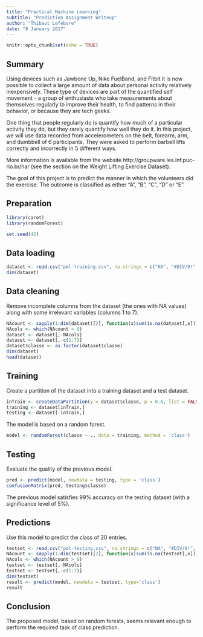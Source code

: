```yaml
---
title: "Practical Machine Learning"
subtitle: "Prediction Assignment Writeup"
author: "Thibaut Lefebvre"
date: "8 January 2017"
---
```


```r
knitr::opts_chunk$set(echo = TRUE)
```

## Summary

Using devices such as Jawbone Up, Nike FuelBand, and Fitbit it is now possible to collect a large amount of data about personal activity relatively inexpensively. These type of devices are part of the quantified self movement - a group of enthusiasts who take measurements about themselves regularly to improve their health, to find patterns in their behavior, or because they are tech geeks.

One thing that people regularly do is quantify how much of a particular activity they do, but they rarely quantify how well they do it. In this project, we will use data recorded from accelerometers on the belt, forearm, arm, and dumbbell of 6 participants. They were asked to perform barbell lifts correctly and incorrectly in 5 different ways.

More information is available from the website http://groupware.les.inf.puc-rio.br/har (see the section on the Weight Lifting Exercise Dataset).

The goal of this project is to predict the manner in which the volunteers did the exercise. The outcome is classified as either "A", "B", "C", "D" or "E”.

## Preparation

```r
library(caret)
library(randomForest)
```

```r
set.seed(42)
```

## Data loading

```r
dataset <- read.csv("pml-training.csv", na.strings = c("NA", "#DIV/0!", ""))
dim(dataset)
```

## Data cleaning

Remove incomplete columns from the dataset (the ones with NA values) along with some irrelevant variables (columns 1 to 7).

```r
NAcount <- sapply(1:dim(dataset)[2], function(x)sum(is.na(dataset[,x])))
NAcols <- which(NAcount > 0)
dataset <- dataset[,-NAcols]
dataset <- dataset[,-c(1:7)]
dataset$classe <- as.factor(dataset$classe)
dim(dataset)
head(dataset)
```

## Training

Create a partition of the dataset into a training dataset and a test dataset. 

```r
inTrain <- createDataPartition(y = dataset$classe, p = 0.6, list = FALSE)
training <- dataset[inTrain,]
testing <- dataset[-inTrain,]
```

The model is based on a random forest.

```r
model <- randomForest(classe ~ ., data = training, method = 'class')
```

## Testing

Evaluate the quality of the previous model.

```r
pred <- predict(model, newdata = testing, type = 'class')
confusionMatrix(pred, testing$classe)
```

The previous model satisfies 99% accuracy on the testing dataset (with a significance level of 5%). 

## Predictions

Use this model to predict the class of 20 entries.

```r
testset <- read.csv("pml-testing.csv", na.strings = c("NA", "#DIV/0!", ""))
NAcount <- sapply(1:dim(testset)[2], function(x)sum(is.na(testset[,x])))
NAcols <- which(NAcount > 0)
testset <- testset[,-NAcols]
testset <- testset[,-c(1:7)]
dim(testset)
result <- predict(model, newdata = testset, type='class')
result
```

## Conclusion

The proposed model, based on random forests, seems relevant enough to perform the required task of class prediction.
